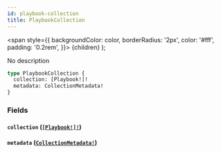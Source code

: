 ```yaml
---
id: playbook-collection
title: PlaybookCollection
---
```


<span
style={{
      backgroundColor: color,
      borderRadius: '2px',
      color: '#fff',
      padding: '0.2rem',
    }}>
{children}
</span>
);

No description

```graphql
type PlaybookCollection {
  collection: [Playbook!]!
  metadata: CollectionMetadata!
}
```

### Fields

#### `collection` ([`[Playbook!]!`](/api/objects/playbook))

#### `metadata` ([`CollectionMetadata!`](/api/objects/collection-metadata))

